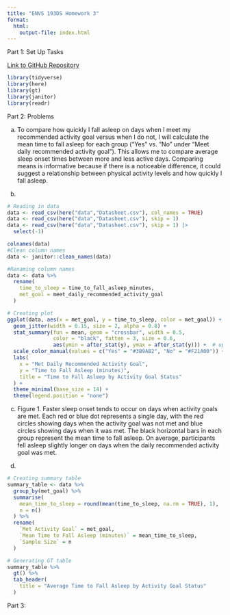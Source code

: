 ```yaml
---
title: "ENVS 193DS Homework 3"
format:
  html:
    output-file: index.html
---
```


Part 1: Set Up Tasks

[Link to GitHub Repository](https://github.com/fionajeweler1/ENVS-193DS_homework-03)

```r
library(tidyverse)
library(here)
library(gt)
library(janitor)
library(readr)
```


Part 2: Problems 

a. To compare how quickly I fall asleep on days when I meet my recommended activity goal versus when I do not, I will calculate the mean time to fall asleep for each group ("Yes" vs. "No" under "Meet daily recommended activity goal"). This allows me to compare average sleep onset times between more and less active days. Comparing means is informative because if there is a noticeable difference, it could suggest a relationship between physical activity levels and how quickly I fall asleep.

b. 
```r
# Reading in data
data <- read_csv(here("data","Datasheet.csv"), col_names = TRUE)
data <- read_csv(here("data","Datasheet.csv"), skip = 1)
data <- read_csv(here("data","Datasheet.csv"), skip = 1) |> 
  select(-1)

colnames(data)
#Clean column names
data <- janitor::clean_names(data)

#Renaming column names 
data <- data %>%
  rename(
    time_to_sleep = time_to_fall_asleep_minutes,
    met_goal = meet_daily_recommended_activity_goal
  )

# Creating plot 
ggplot(data, aes(x = met_goal, y = time_to_sleep, color = met_goal)) +
  geom_jitter(width = 0.15, size = 2, alpha = 0.8) +
  stat_summary(fun = mean, geom = "crossbar", width = 0.5,
               color = "black", fatten = 3, size = 0.6,
               aes(ymin = after_stat(y), ymax = after_stat(y))) +  # updated for deprecation
  scale_color_manual(values = c("Yes" = "#3B9AB2", "No" = "#F21A00")) +
  labs(
    x = "Met Daily Recommended Activity Goal",
    y = "Time to Fall Asleep (minutes)",
    title = "Time to Fall Asleep by Activity Goal Status"
  ) +
  theme_minimal(base_size = 14) +
  theme(legend.position = "none")

```

c. 
Figure 1. Faster sleep onset tends to occur on days when activity goals are met. Each red or blue dot represents a single day, with the red circles showing days when the activity goal was not met and blue circles showing days when it was met. The black horizontal bars in each group represent the mean time to fall asleep. On average, participants fell asleep slightly longer on days when the daily recommended activity goal was met.

d. 
```r
# Creating summary table
summary_table <- data %>%
  group_by(met_goal) %>%
  summarise(
    mean_time_to_sleep = round(mean(time_to_sleep, na.rm = TRUE), 1),
    n = n()
  ) %>%
  rename(
    `Met Activity Goal` = met_goal,
    `Mean Time to Fall Asleep (minutes)` = mean_time_to_sleep,
    `Sample Size` = n
  )

# Generating GT table
summary_table %>%
  gt() %>%
  tab_header(
    title = "Average Time to Fall Asleep by Activity Goal Status"
  )
```

Part 3: 
